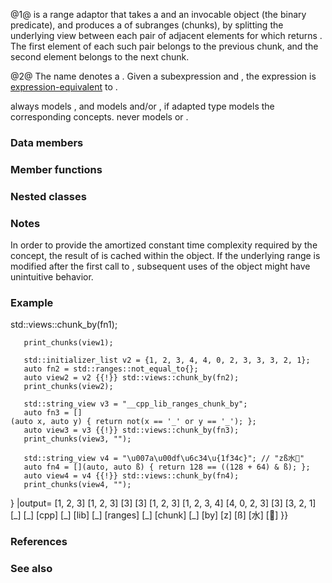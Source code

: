 {{cpp/ranges/view title|chunk_by}}
{{cpp/ranges/chunk_by_view/navbar}}
{{dcl begin}}
{{dcl header|ranges}}
{{dcl|num=1|since=c++23|1=
template&lt; ranges::forward_range V, std::indirect_binary_predicate&lt;iterator_t&lt;V&gt;,
          ranges::iterator_t&lt;V&gt;&gt; Pred &gt;
    requires ranges::view&lt;V&gt; &amp;&amp; std::is_object_v&lt;Pred&gt;
class chunk_by_view
    : public ranges::view_interface&lt;chunk_by_view&lt;V, Pred&gt;&gt;
}}
{{dcl|num=2|since=c++23|1=
namespace views {
    inline constexpr /* unspecified */ chunk_by = /* unspecified */ ;
}
}}
{{dcl h|Call signature}}
{{dcl|since=c++23|1=
template&lt; ranges::viewable_range R, class Pred &gt;
    requires /* see below */
constexpr ranges::view auto chunk_by( R&amp;&amp; r, Pred&amp;&amp; pred );
}}
{{dcl|since=c++23|1=
template&lt; class Pred &gt;
constexpr /*range adaptor closure*/ chunk_by( Pred&amp;&amp; pred );
}}
{{dcl end}}

@1@ {{tt|chunk_by_view}} is a range adaptor that takes a {{lconcept|view}} and an invocable object {{c|pred}} (the binary predicate), and produces a {{lconcept|view}} of subranges (chunks), by splitting the underlying view between each pair of adjacent elements for which {{c|pred}} returns {{c|false}}. The first element of each such pair belongs to the previous chunk, and the second element belongs to the next chunk.

@2@ The name {{c|views::chunk_by}} denotes a {{named req|RangeAdaptorObject}}. Given a subexpression {{c|e}} and {{c|f}}, the expression {{c|views::chunk_by(e, f)}} is [[cpp/language/expressions#Expression-equivalence|expression-equivalent]] to {{c|chunk_by_view(e, f)}}.

{{tt|chunk_by_view}} always models {{lconcept|forward_range}}, and models {{lconcept|bidirectional_range}} and/or {{lconcept|common_range}}, if adapted {{lconcept|view}} type models the corresponding concepts.
{{tt|chunk_by_view}} never models {{lconcept|borrowed_range}} or {{lconcept|sized_range}}.

===Data members===
{{dsc begin}}
{{dsc hitem|Member|Definition}}
{{dsc expos mem obj|base_|id=base|spec={{tt|V}}|the underlying {{lconcept|view}}}}
{{dsc expos mem obj|pred_|id=pred|spec={{lti|cpp/ranges/copyable_wrapper|movable-box}}{{tti|&lt;Pred&gt;}}|an object that wraps the predicate used to split the elements of {{tti|base_}}}}
{{dsc expos mem obj|begin_|id=begin|spec={{rlpi|non-propagating-cache|non-propagating-cache}}{{tti|&lt;iterator&gt;}}|an object that caches the iterator to the first element}}
{{dsc end}}

===Member functions===
{{dsc begin}}
{{dsc inc|cpp/ranges/adaptor/dsc constructor|chunk_by_view}}
{{dsc inc|cpp/ranges/adaptor/dsc base|chunk_by_view}}
{{dsc inc|cpp/ranges/adaptor/dsc pred|chunk_by_view}}
{{dsc inc|cpp/ranges/adaptor/dsc begin|chunk_by_view}}
{{dsc inc|cpp/ranges/adaptor/dsc end|chunk_by_view}}
{{dsc expos mem fun|cpp/ranges/chunk_by_view/helpers#find_next|title=''find_next''|returns an iterator to the begin of the next subrange}}
{{dsc expos mem fun|cpp/ranges/chunk_by_view/helpers#find_prev|title=''find_prev''|returns an iterator to the begin of the previous subrange}}
{{cpp/ranges/view_interface/inherit|embedded=yes|size=invalid|data=invalid|operator[]=invalid}}
{{dsc end}}

==={{rl|deduction guides|Deduction guides}}===

===Nested classes===
{{dsc begin}}
{{dsc expos mem tclass|cpp/ranges/chunk_by_view/iterator|the iterator type}}
{{dsc end}}

===Notes===
In order to provide the amortized constant time complexity required by the {{lconcept|range}} concept, the result of {{rltf|begin}} is cached within the {{tt|chunk_by_view}} object. If the underlying range is modified after the first call to {{rltf|begin}}, subsequent uses of the {{tt|chunk_by_view}} object might have unintuitive behavior.

{{feature test macro|__cpp_lib_ranges_chunk_by|std=C++23|value=202202L|{{tt|std::ranges::chunk_by_view}}}}

===Example===
{{example
|code=
#include &lt;functional&gt;
#include &lt;iostream&gt;
#include &lt;ranges&gt;
#include &lt;string_view&gt;

void print_chunks(auto view, std::string_view separator = ", ")
{
    for (auto const subrange : view)
    {
        std::cout &lt;&lt; '[';
        for (std::string_view prefix; auto const&amp; elem : subrange)
            std::cout &lt;&lt; prefix &lt;&lt; elem, prefix = separator;
        std::cout &lt;&lt; "] ";
    }
    std::cout &lt;&lt; '\n';
}

int main()
{
    std::initializer_list v1 = {1, 2, 3, 1, 2, 3, 3, 3, 1, 2, 3};
    auto fn1 = std::ranges::less{};
    auto view1 = v1 {{!}} std::views::chunk_by(fn1);
    print_chunks(view1);

    std::initializer_list v2 = {1, 2, 3, 4, 4, 0, 2, 3, 3, 3, 2, 1};
    auto fn2 = std::ranges::not_equal_to{};
    auto view2 = v2 {{!}} std::views::chunk_by(fn2);
    print_chunks(view2);

    std::string_view v3 = "__cpp_lib_ranges_chunk_by";
    auto fn3 = [](auto x, auto y) { return not(x == '_' or y == '_'); };
    auto view3 = v3 {{!}} std::views::chunk_by(fn3);
    print_chunks(view3, "");

    std::string_view v4 = "\u007a\u00df\u6c34\u{1f34c}"; // "zß水🍌"
    auto fn4 = [](auto, auto ß) { return 128 == ((128 + 64) &amp; ß); };
    auto view4 = v4 {{!}} std::views::chunk_by(fn4);
    print_chunks(view4, "");
}
|output=
[1, 2, 3] [1, 2, 3] [3] [3] [1, 2, 3] 
[1, 2, 3, 4] [4, 0, 2, 3] [3] [3, 2, 1] 
[_] [_] [cpp] [_] [lib] [_] [ranges] [_] [chunk] [_] [by]
[z] [ß] [水] [🍌] 
}}

===References===
{{ref std c++23}}
{{ref std|title=Chunk by view|id=range.chunk.by|section=26.7.30}}
{{ref std end}}

===See also===
{{dsc begin}}
{{dsc inc|cpp/ranges/dsc chunk_view}}
{{dsc inc|cpp/ranges/dsc slide_view}}
{{dsc inc|cpp/ranges/dsc stride_view}}
{{dsc end}}

{{langlinks|de|es|fr|it|ja|pt|ru|zh}}